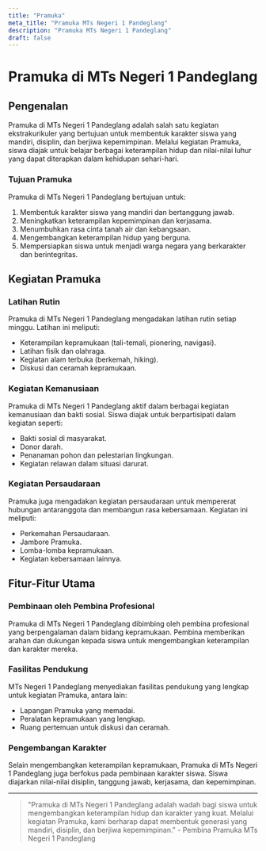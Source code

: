 ```yaml
---
title: "Pramuka"
meta_title: "Pramuka MTs Negeri 1 Pandeglang"
description: "Pramuka MTs Negeri 1 Pandeglang"
draft: false
---
```


# Pramuka di MTs Negeri 1 Pandeglang

## Pengenalan

Pramuka di MTs Negeri 1 Pandeglang adalah salah satu kegiatan ekstrakurikuler yang bertujuan untuk membentuk karakter siswa yang mandiri, disiplin, dan berjiwa kepemimpinan. Melalui kegiatan Pramuka, siswa diajak untuk belajar berbagai keterampilan hidup dan nilai-nilai luhur yang dapat diterapkan dalam kehidupan sehari-hari.

### Tujuan Pramuka

Pramuka di MTs Negeri 1 Pandeglang bertujuan untuk:
1. Membentuk karakter siswa yang mandiri dan bertanggung jawab.
2. Meningkatkan keterampilan kepemimpinan dan kerjasama.
3. Menumbuhkan rasa cinta tanah air dan kebangsaan.
4. Mengembangkan keterampilan hidup yang berguna.
5. Mempersiapkan siswa untuk menjadi warga negara yang berkarakter dan berintegritas.

## Kegiatan Pramuka

### Latihan Rutin

Pramuka di MTs Negeri 1 Pandeglang mengadakan latihan rutin setiap minggu. Latihan ini meliputi:
- Keterampilan kepramukaan (tali-temali, pionering, navigasi).
- Latihan fisik dan olahraga.
- Kegiatan alam terbuka (berkemah, hiking).
- Diskusi dan ceramah kepramukaan.

### Kegiatan Kemanusiaan

Pramuka di MTs Negeri 1 Pandeglang aktif dalam berbagai kegiatan kemanusiaan dan bakti sosial. Siswa diajak untuk berpartisipati dalam kegiatan seperti:
- Bakti sosial di masyarakat.
- Donor darah.
- Penanaman pohon dan pelestarian lingkungan.
- Kegiatan relawan dalam situasi darurat.

### Kegiatan Persaudaraan

Pramuka juga mengadakan kegiatan persaudaraan untuk mempererat hubungan antaranggota dan membangun rasa kebersamaan. Kegiatan ini meliputi:
- Perkemahan Persaudaraan.
- Jambore Pramuka.
- Lomba-lomba kepramukaan.
- Kegiatan kebersamaan lainnya.

## Fitur-Fitur Utama

### Pembinaan oleh Pembina Profesional

Pramuka di MTs Negeri 1 Pandeglang dibimbing oleh pembina profesional yang berpengalaman dalam bidang kepramukaan. Pembina memberikan arahan dan dukungan kepada siswa untuk mengembangkan keterampilan dan karakter mereka.

### Fasilitas Pendukung

MTs Negeri 1 Pandeglang menyediakan fasilitas pendukung yang lengkap untuk kegiatan Pramuka, antara lain:
- Lapangan Pramuka yang memadai.
- Peralatan kepramukaan yang lengkap.
- Ruang pertemuan untuk diskusi dan ceramah.

### Pengembangan Karakter

Selain mengembangkan keterampilan kepramukaan, Pramuka di MTs Negeri 1 Pandeglang juga berfokus pada pembinaan karakter siswa. Siswa diajarkan nilai-nilai disiplin, tanggung jawab, kerjasama, dan kepemimpinan.

---

> "Pramuka di MTs Negeri 1 Pandeglang adalah wadah bagi siswa untuk mengembangkan keterampilan hidup dan karakter yang kuat. Melalui kegiatan Pramuka, kami berharap dapat membentuk generasi yang mandiri, disiplin, dan berjiwa kepemimpinan." - Pembina Pramuka MTs Negeri 1 Pandeglang